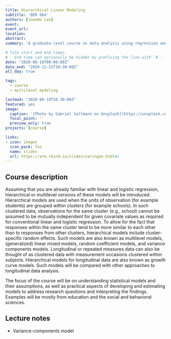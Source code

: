 ```yaml
---
title: Hierarchical Linear Modeling
subtitle: 'BER 664' 
authors: [JoonHo Lee]
event: 
event_url:
location: 
abstract: 
summary: 'A graduate-level course on data analysis using regression and multilevel/hierarchical models' 

# Talk start and end times.
#   End time can optionally be hidden by prefixing the line with `#`.
date: "2020-08-19T09:00:00Z"
date_end: "2020-12-15T10:30:00Z"
all_day: true

tags:
  - course
  - multilevel modeling

lastmod: "2020-08-19T10:30:00Z"
featured: yes
image:
  caption: '[Photo by Gabriel Sollmann on Unsplash](https://unsplash.com/photos/Y7d265_7i08)'
  focal_point: ''
  preview_only: true
projects: [course]

links:
- icon: images
  icon_pack: fas
  name: slides
  url: https://arm.rbind.io/slides/xaringan.html#1
---
```


## Course description 

Assuming  that  you  are  already  familiar  with  linear  and  logistic  regression,  hierarchical or multilevel versions of these models will be introduced.  Hierarchical models are used when  the  units  of  observation  (for  example  students)  are  grouped  within  clusters  (for  example  schools). In such clustered data,  observations for the same cluster (e.g., school) cannot be assumed to be  mutually  independent  for  given covariate  values  as  required  for  conventional  linear  and  logistic  regression.    To  allow  for  the  fact  that  responses  within  the  same  cluster  tend  to  be  more  similar  to  each other than to responses from other clusters, hierarchical models include cluster-specific random effects.    Such  models  are  also  known  as  multilevel  models,  (generalized)  linear  mixed  models,  random  coefficient  models,  and  variance  components  models.  Longitudinal  or  repeated  measures  data can also be thought of as clustered data with measurement occasions clustered within subjects. Hierarchical models for longitudinal data are also known as growth curve models. Such models will be compared with other approaches to longitudinal data analysis.

The focus of the course will be on understanding statistical models and their assumptions, as well as practical aspects of developing and estimating models to address research questions and interpreting the  findings.  Examples  will  be  mostly  from  education and  the  social  and  behavioral sciences.  


## Lecture notes

- Variance-components model
